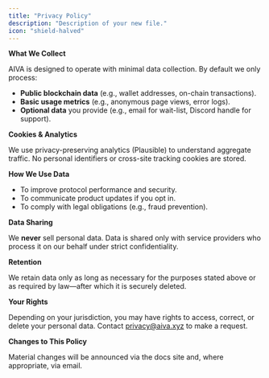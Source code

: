 ```yaml
---
title: "Privacy Policy"
description: "Description of your new file."
icon: "shield-halved"
---
```


**What We Collect**

AIVA is designed to operate with minimal data collection.  By default we only process:

* **Public blockchain data** (e.g., wallet addresses, on-chain transactions).  
* **Basic usage metrics** (e.g., anonymous page views, error logs).  
* **Optional data** you provide (e.g., email for wait-list, Discord handle for support).

**Cookies & Analytics**

We use privacy-preserving analytics (Plausible) to understand aggregate traffic.  No personal identifiers or cross-site tracking cookies are stored.

**How We Use Data**

* To improve protocol performance and security.  
* To communicate product updates if you opt in.  
* To comply with legal obligations (e.g., fraud prevention).

**Data Sharing**

We **never** sell personal data.  Data is shared only with service providers who process it on our behalf under strict confidentiality.

**Retention**

We retain data only as long as necessary for the purposes stated above or as required by law—after which it is securely deleted.

**Your Rights**

Depending on your jurisdiction, you may have rights to access, correct, or delete your personal data.  Contact privacy@aiva.xyz to make a request.

**Changes to This Policy**

Material changes will be announced via the docs site and, where appropriate, via email.
